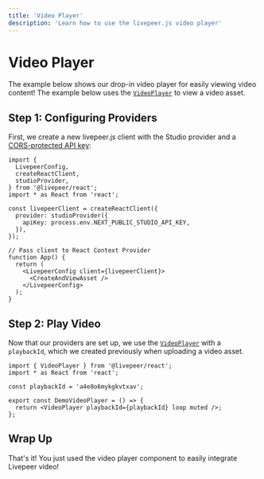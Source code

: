 ```yaml
---
title: 'Video Player'
description: 'Learn how to use the livepeer.js video player'
---
```



# Video Player

The example below shows our drop-in video player for easily viewing video content! The example below uses the
[`VideoPlayer`](/react/VideoPlayer) to view a video asset.

<DemoVideoPlayer />

## Step 1: Configuring Providers

First, we create a new livepeer.js client with the Studio provider and a [CORS-protected API key](/react/providers/studio#apikey):

```tsx
import {
  LivepeerConfig,
  createReactClient,
  studioProvider,
} from '@livepeer/react';
import * as React from 'react';

const livepeerClient = createReactClient({
  provider: studioProvider({
    apiKey: process.env.NEXT_PUBLIC_STUDIO_API_KEY,
  }),
});

// Pass client to React Context Provider
function App() {
  return (
    <LivepeerConfig client={livepeerClient}>
      <CreateAndViewAsset />
    </LivepeerConfig>
  );
}
```

## Step 2: Play Video

Now that our providers are set up, we use the [`VideoPlayer`](/react/VideoPlayer) with a `playbackId`, which we created
previously when uploading a video asset.

```tsx
import { VideoPlayer } from '@livepeer/react';
import * as React from 'react';

const playbackId = 'a4e8o6mykgkvtxav';

export const DemoVideoPlayer = () => {
  return <VideoPlayer playbackId={playbackId} loop muted />;
};
```

## Wrap Up

That's it! You just used the video player component to easily integrate Livepeer video!
